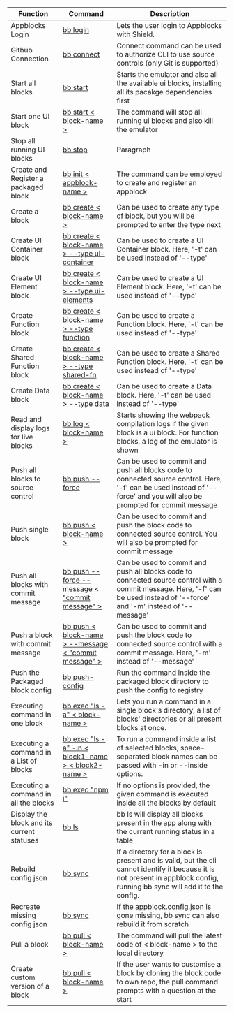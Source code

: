  |  Function      |  Command      |   Description        |
| ----------- | ----------------------- |---------- | 
| Appblocks Login  | [bb login](https://docs.appblocks.com/docs/bb-cli/Commands/bb-login)        |  Lets the user login to Appblocks with Shield.       |
| Github Connection   | [bb connect](https://docs.appblocks.com/docs/bb-cli/Commands/bb-connect)       | Connect command can be used to authorize CLI to use source controls (only Git is supported)           |
| Start all blocks   | [bb start](https://docs.appblocks.com/docs/bb-cli/Commands/bb-start)        | Starts the emulator and also all the available ui blocks, installing all its pacakge dependencies first|
| Start one UI block   | [bb start < block-name >](https://docs.appblocks.com/docs/bb-cli/Commands/bb-start#start-one-ui-block)       |    The command will stop all running ui blocks and also kill the emulator |
| Stop all running UI blocks   | [bb stop](https://docs.appblocks.com/docs/bb-cli/Commands/bb-stop)        | Paragraph        |
| Create and Register a packaged block   | [bb init < appblock-name >](https://docs.appblocks.com/docs/bb-cli/Commands/bb-init)        | The command can be employed to create and register an appblock|
| Create a block  | [bb create < block-name >](https://docs.appblocks.com/docs/bb-cli/Commands/bb-create)        | Can be used to create any type of block, but you will be prompted to enter the type next|
| Create UI Container block   | [bb create < block-name > --type ui-container](https://docs.appblocks.com/docs/bb-cli/Commands/bb-create#description)     | Can be used to create a UI Container block. Here, '-t' can be used instead of '--type'        |
| Create UI Element block   | [bb create < block-name > --type ui-elements](https://docs.appblocks.com/docs/bb-cli/Commands/bb-create#description)        | Can be used to create a UI Element block. Here, '-t' can be used instead of '--type'        |
| Create Function block   | [bb create < block-name > --type function](https://docs.appblocks.com/docs/bb-cli/Commands/bb-create#description)        | Can be used to create a Function block. Here, '-t' can be used instead of '--type'        |
| Create Shared Function block   | [bb create < block-name > --type shared-fn](https://docs.appblocks.com/docs/bb-cli/Commands/bb-create#description)        | Can be used to create a Shared Function block. Here, '-t' can be used instead of '--type'        |
| Create Data block   | [bb create < block-name > --type data](https://docs.appblocks.com/docs/bb-cli/Commands/bb-create#description)        | Can be used to create a Data block. Here, '-t' can be used instead of '--type'        |
| Read and display logs for live blocks   |   [bb log < block-name >](https://docs.appblocks.com/docs/bb-cli/Commands/bb-log) | Starts showing the webpack compilation logs if the given block is a ui block. For function blocks, a log of the emulator is shown        |
| Push all blocks to source control   | [bb push --force](https://docs.appblocks.com/docs/bb-cli/Commands/bb-push)    | Can be used to commit and push all blocks code to connected source control. Here, '-f' can be used instead of '--force' and you will also be prompted for commit message     |
| Push single block  |  [bb push < block-name >](https://docs.appblocks.com/docs/bb-cli/Commands/bb-push#details)  | Can be used to commit and push the block code to connected source control. You will also be prompted for commit message      |
| Push all blocks with commit message   |  [bb push --force --message < "commit message" > ](https://docs.appblocks.com/docs/bb-cli/Commands/bb-push#details)   |  Can be used to commit and push all blocks code to connected source control with a commit message. Here, '-f' can be used instead of '--force' and '-m' instead of '--message'      |
| Push a block with commit message   |  [bb push < block-name > --message < "commit message" >](https://docs.appblocks.com/docs/bb-cli/Commands/bb-push#details)  | Can be used to commit and push the block code to connected source control with a commit message. Here, '-m' instead of '--message'     |
| Push the Packaged block config   |  [bb push-config](https://docs.appblocks.com/docs/bb-cli/Commands/bb-push-config)  | Run the command inside the packaged block directory to push the config to registry|
| Executing command in one block   |  [bb exec "ls -a" < block-name >](https://docs.appblocks.com/docs/bb-cli/Commands/bb-exec#executing-a-command-in-one-block)   | Lets you run a command in a single block's directory, a list of blocks' directories or all present blocks at once.        |
| Executing a command in a List of blocks   |   [bb exec "ls -a" -in < block1-name >  < block2-name >](https://docs.appblocks.com/docs/bb-cli/Commands/bb-exec#executing-a-command-in-a-list-of-blocks)  | To run a command inside a list of selected blocks, space-separated block names can be passed with -in or --inside options.|
| Executing a command in all the blocks   |  [bb exec "npm i"](https://docs.appblocks.com/docs/bb-cli/Commands/bb-exec#executing-a-command-in-all-the-blocks)   | If no options is provided, the given command is executed inside all the blocks by default|
| Display the block and its current statuses   |  [bb ls](https://docs.appblocks.com/docs/bb-cli/Commands/bb-ls)   | bb ls will display all blocks present in the app along with the current running status in a table|
| Rebuild config json   |   [bb sync](https://docs.appblocks.com/docs/bb-cli/Commands/bb-sync#rebuild-config-json)  |      If a directory for a block is present and is valid, but the cli cannot identify it because it is not present in appblock config, running bb sync will add it to the config.   |
| Recreate missing config json   |  [bb sync](https://docs.appblocks.com/docs/bb-cli/Commands/bb-sync#recreate-missing-config-json)   | If the appblock.config.json is gone missing, bb sync can also rebuild it from scratch |
| Pull a block| [bb pull < block-name >](https://docs.appblocks.com/docs/bb-cli/Commands/bb-pull#pull-a-block) | The command will pull the latest code of < block-name > to the local directory| 
|Create custom version of a block | [bb pull < block-name >](https://docs.appblocks.com/docs/bb-cli/Commands/bb-pull#create-custom-version-of-a-block) |If the user wants to customise a block by cloning the block code to own repo, the pull command prompts with a question at the start|

